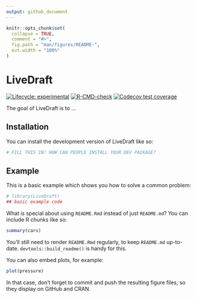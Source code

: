 ```yaml
---
output: github_document
---
```


<!-- README.md is generated from README.Rmd. Please edit that file -->

```r
knitr::opts_chunk$set(
  collapse = TRUE,
  comment = "#>",
  fig.path = "man/figures/README-",
  out.width = "100%"
)
```

# LiveDraft

<!-- badges: start -->
[![Lifecycle: experimental](https://img.shields.io/badge/lifecycle-experimental-orange.svg)](https://lifecycle.r-lib.org/articles/stages.html#experimental)
[![R-CMD-check](https://github.com/aidangibbons/LiveDraft/actions/workflows/R-CMD-check.yaml/badge.svg)](https://github.com/aidangibbons/LiveDraft/actions/workflows/R-CMD-check.yaml)
[![Codecov test coverage](https://codecov.io/gh/aidangibbons/LiveDraft/branch/main/graph/badge.svg)](https://app.codecov.io/gh/aidangibbons/LiveDraft?branch=main)
<!-- badges: end -->

The goal of LiveDraft is to ...

## Installation

You can install the development version of LiveDraft like so:

``` r
# FILL THIS IN! HOW CAN PEOPLE INSTALL YOUR DEV PACKAGE?
```

## Example

This is a basic example which shows you how to solve a common problem:

```r
# library(LiveDraft)
## basic example code
```

What is special about using `README.Rmd` instead of just `README.md`? You can include R chunks like so:

```r
summary(cars)
```

You'll still need to render `README.Rmd` regularly, to keep `README.md` up-to-date. `devtools::build_readme()` is handy for this.

You can also embed plots, for example:

```r
plot(pressure)
```

In that case, don't forget to commit and push the resulting figure files, so they display on GitHub and CRAN.
